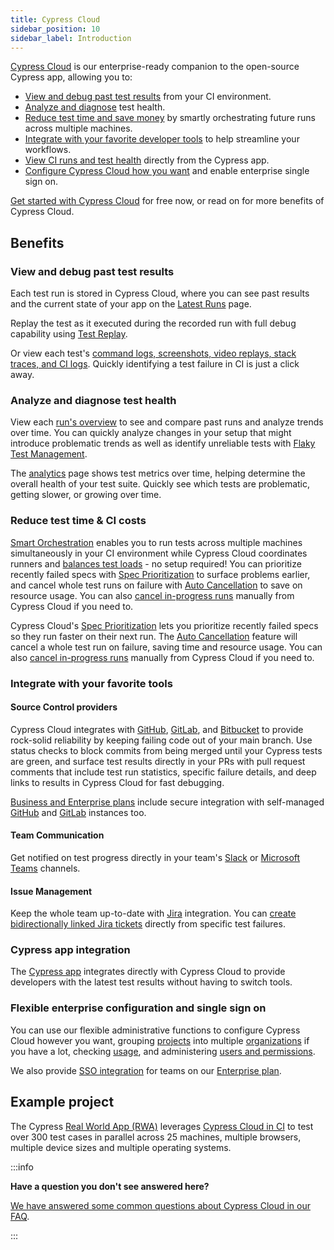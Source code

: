 ```yaml
---
title: Cypress Cloud
sidebar_position: 10
sidebar_label: Introduction
---
```


[Cypress Cloud](https://on.cypress.io/cloud) is our enterprise-ready companion
to the open-source Cypress app, allowing you to:

- [View and debug past test results](#View-and-debug-past-test-results) from your CI environment.
- [Analyze and diagnose](#Analyze-and-diagnose-test-health) test health.
- [Reduce test time and save money](#Reduce-test-time--CI-costs) by smartly
  orchestrating future runs across multiple machines.
- [Integrate with your favorite developer tools](#Integrate-with-your-favorite-tools)
  to help streamline your workflows.
- [View CI runs and test health](#Cypress-app-integration) directly from the
  Cypress app.
- [Configure Cypress Cloud how you want](#Flexible-enterprise-configuration-and-single-sign-on) and enable enterprise single sign on.

[Get started with Cypress Cloud](/guides/cloud/getting-started) for free now, or
read on for more benefits of Cypress Cloud.

## Benefits

### View and debug past test results

Each test run is stored in Cypress Cloud, where you can see past results and the
current state of your app on the [Latest Runs](/guides/cloud/recorded-runs) page.

Replay the test as it executed during the recorded run with full debug capability using [<Logo src="/img/guides/cloud/test-replay/replay-icon.svg" /> Test Replay](/guides/cloud/test-replay).

Or view each test's
[command logs, screenshots, video replays, stack traces, and CI logs](/guides/cloud/recorded-runs#Test-detail-sidebar).
Quickly identifying a test failure in CI is just a click away.

<DocsVideo src="https://vimeo.com/806005654" />

### Analyze and diagnose test health

View each [run's overview](/guides/cloud/recorded-runs#Overview-tab) to see and compare
past runs and analyze trends over time. You can quickly analyze changes in your
setup that might introduce problematic trends as well as identify unreliable
tests with [Flaky Test Management](/guides/cloud/flaky-test-management).

<DocsVideo src="https://vimeo.com/806900039" />

The [analytics](/guides/cloud/analytics) page shows test metrics over time,
helping determine the overall health of your test suite. Quickly see which tests
are problematic, getting slower, or growing over time.

<DocsImage
  src="/img/guides/cloud/analytics/analytics-runstatus.jpg"
  alt="Analytics run status"
/>

### Reduce test time & CI costs

[Smart Orchestration](/guides/cloud/smart-orchestration/overview) enables you to run
tests across multiple machines simultaneously in your CI environment while
Cypress Cloud coordinates runners and
[balances test loads](/guides/cloud/smart-orchestration/load-balancing#Balance-strategy) -
no setup required! You can prioritize recently failed specs with
[Spec Prioritization](/guides/cloud/smart-orchestration/spec-prioritization) to
surface problems earlier, and cancel whole test runs on failure with
[Auto Cancellation](/guides/cloud/smart-orchestration/run-cancellation) to save
on resource usage. You can also
[cancel in-progress runs](/guides/cloud/recorded-runs#Run-cancellation) manually
from Cypress Cloud if you need to.

<DocsImage
  src="/img/guides/cloud/introduction/orchestration-diagram.png"
  alt="Diagram comparing serial and parallel test configurations"
/>

Cypress Cloud's
[Spec Prioritization](/guides/cloud/smart-orchestration/spec-prioritization)
lets you prioritize recently failed specs so they run faster on their next run.
The [Auto Cancellation](/guides/cloud/smart-orchestration/run-cancellation)
feature will cancel a whole test run on failure, saving time and resource usage.
You can also [cancel in-progress runs](/guides/cloud/recorded-runs#Run-cancellation)
manually from Cypress Cloud if you need to.

### Integrate with your favorite tools

#### Source Control providers

Cypress Cloud integrates with [GitHub](/guides/cloud/integrations/source-control/github),
[GitLab](/guides/cloud/integrations/source-control/gitlab), and
[Bitbucket](/guides/cloud/integrations/source-control/bitbucket) to provide rock-solid
reliability by keeping failing code out of your main branch. Use status checks
to block commits from being merged until your Cypress tests are green, and
surface test results directly in your PRs with pull request comments that
include test run statistics, specific failure details, and deep links to results
in Cypress Cloud for fast debugging.

[Business and Enterprise plans](https://www.cypress.io/pricing/) include secure
integration with self-managed
[GitHub](https://docs.github.com/en/enterprise-server@3.5/admin/overview/about-github-enterprise-server)
and [GitLab](https://docs.gitlab.com/ee/subscriptions/self_managed/) instances
too.

<DocsImage
  src="/img/guides/cloud/integrations/github/status-checks-per-spec.jpg"
  alt="Status checks per spec"
/>

#### Team Communication

Get notified on test progress directly in your team's
[Slack](/guides/cloud/integrations/slack) or
[Microsoft Teams](/guides/cloud/integrations/teams) channels.

<DocsImage
  src="/img/guides/cloud/integrations/slack/cypress-slack-integration-channel-feed.jpg"
  alt="Cypress notification feed in Slack channel"
  width={560}
/>

#### Issue Management

Keep the whole team up-to-date with [Jira](/guides/cloud/integrations/jira)
integration. You can
[create bidirectionally linked Jira tickets](/guides/cloud/integrations/jira#Creating-a-Jira-issue-for-a-test-case)
directly from specific test failures.

### Cypress app integration

The [Cypress app](/guides/cloud/recorded-runs#Cypress-App) integrates directly with
Cypress Cloud to provide developers with the latest test results without having
to switch tools.

<DocsImage
  src="/img/guides/core-concepts/cypress-app/debug-page.png"
  alt="Debug"
/>

### Flexible enterprise configuration and single sign on

You can use our flexible administrative functions to configure Cypress Cloud however you want, grouping
[projects](/guides/cloud/account-management/projects) into multiple
[organizations](/guides/cloud/account-management/organizations) if you have a
lot, checking [usage](/guides/cloud/account-management/billing-and-usage), and
administering
[users and permissions](/guides/cloud/account-management/users#User-roles).

We also provide [SSO integration](/guides/cloud/account-management/enterprise-sso)
for teams on our [Enterprise plan](https://www.cypress.io/pricing/).

## Example project

The Cypress
[Real World App (RWA)](https://github.com/cypress-io/cypress-realworld-app)
leverages [Cypress Cloud in CI](https://cloud.cypress.io/projects/7s5okt) to
test over 300 test cases in parallel across 25 machines, multiple browsers,
multiple device sizes and multiple operating systems.

:::info

<strong>Have a question you don't see answered here?</strong>

[We have answered some common questions about Cypress Cloud in our FAQ](/faq/questions/cloud-faq).

:::
